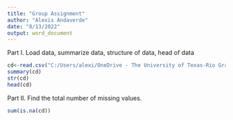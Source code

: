 ---
title: "Group Assignment"
author: "Alexis Andaverde"
date: "8/13/2022"
output: word_document
---

Part I. Load data, summarize data, structure of data, head of data 
```{r}
cd<-read.csv("C:/Users/alexi/OneDrive - The University of Texas-Rio Grande Valley/Documents/COVID-19_Reported_Patient_Impact_and_Hospital_Capacity_by_State.csv")
summary(cd)
str(cd)
head(cd)
```
Part II. Find the total number of missing values.
```{r}
sum(is.na(cd))
```

